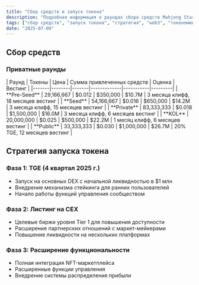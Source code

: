 ```yaml
---
title: "Сбор средств и запуск токена"
description: "Подробная информация о раундах сбора средств Mahjong Stars, стратегии запуска токена и поэтапном развертывании $TILE."
tags: ["сбор средств", "запуск токена", "стратегия", "web3", "токеномика"]
date: "2025-07-09"
---
```



## Сбор средств

### Приватные раунды

<Card className='mt-4 w-fit'>
| Раунд | Токены | Цена | Сумма привлеченных средств | Оценка | Вестинг |
|-------|--------|-------|-------------|-----------|---------|
| **Pre-Seed** | 29,166,667 | $0.012 | $350,000 | $10.7M | 3 месяца клифф, 18 месяцев вестинг |
| **Seed** | 54,166,667 | $0.016 | $650,000 | $14.2M | 3 месяца клифф, 15 месяцев вестинг |
| **Private** | 83,333,333 | $0.018 | $1,500,000 | $16.0M | 3 месяца клифф, 6 месяцев вестинг |
| **KOL** | 20,000,000 | $0.025 | $500,000 | $22.2M | 1 месяц клифф, 6 месяцев вестинг |
| **Public** | 33,333,333 | $0.030 | $1,000,000 | $26.7M | 20% TGE, 12 месяцев вестинг |
</Card>

## Стратегия запуска токена

### Фаза 1: TGE (4 квартал 2025 г.)
- Запуск на основных DEX с начальной ликвидностью в $1 млн
- Внедрение механизма стейкинга для ранних пользователей
- Начало работы функций управления сообществом

### Фаза 2: Листинг на CEX
- Целевые биржи уровня Tier 1 для повышения доступности
- Расширение партнерских отношений с маркет-мейкерами
- Повышение ликвидности на нескольких платформах

### Фаза 3: Расширение функциональности
- Полная интеграция NFT-маркетплейса
- Расширенные функции управления
- Внедрение системы распределения прибыли